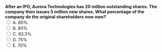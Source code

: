 ::: {.question-block}
<form onsubmit="event.preventDefault(); checkAnswer('module1_mcq_q100')" data-correct-answer="B"> 
  <strong style="display: block;">After an IPO, Aurora Technologies has 20 million outstanding shares. The company then issues 5 million new shares. What percentage of the company do the original shareholders now own?</strong> 
  <label><input type="radio" name="module1_mcq_q100" value="A"> A. 80%</label><br>
  <label><input type="radio" name="module1_mcq_q100" value="B"> B. 80%</label><br>
  <label><input type="radio" name="module1_mcq_q100" value="C"> C. 83.3%</label><br>
  <label><input type="radio" name="module1_mcq_q100" value="D"> D. 75%</label><br>
  <label><input type="radio" name="module1_mcq_q100" value="E"> E. 70%</label><br>
</form> 

<div id="feedback-module1_mcq_q100" class="feedback" data-status="" style="display:none;"> 
✅ Correct: B. After issuing 5 million new shares, the total rises to 25 million. The original 20 million shares now represent 20 ÷ 25 = 80% of the company. 
</div> 
:::
